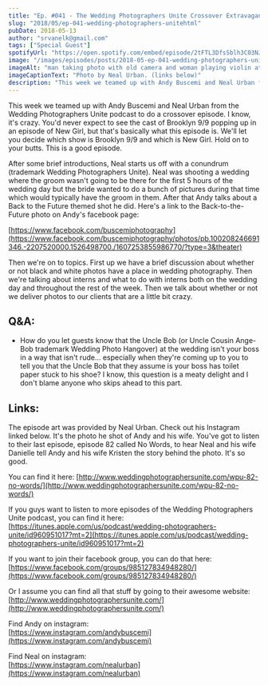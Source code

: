 ```yaml
---
title: "Ep. #041 - The Wedding Photographers Unite Crossover Extravaganza"
slug: "2018/05/ep-041-wedding-photographers-unitehtml"
pubDate: 2018-05-13
author: "srvanelk@gmail.com"
tags: ["Special Guest"]
spotifyUrl: "https://open.spotify.com/embed/episode/2tFTL3DfsSblh3C03NJWkK?utm_source=generator"
image: "/images/episodes/posts/2018-05-ep-041-wedding-photographers-unitehtml/BUSCEMIWEDDING.webp"
imageAlt: "man taking photo with old camera and woman playing violin at night"
imageCaptionText: "Photo by Neal Urban. (links below)"
description: "This week we teamed up with Andy Buscemi and Neal Urban from the Wedding Photographers Unite podcast to do a crossover episode. I know, it's crazy. You'd never expect to see the cast of Brooklyn 9/9 popping up in an episode of New Girl..."
---
```


This week we teamed up with Andy Buscemi and Neal Urban from the Wedding Photographers Unite podcast to do a crossover episode. I know, it's crazy. You'd never expect to see the cast of Brooklyn 9/9 popping up in an episode of New Girl, but that's basically what this episode is. We'll let you decide which show is Brooklyn 9/9 and which is New Girl. Hold on to your butts. This is a good episode.

After some brief introductions, Neal starts us off with a conundrum (trademark Wedding Photographers Unite). Neal was shooting a wedding where the groom wasn't going to be there for the first 5 hours of the wedding day but the bride wanted to do a bunch of pictures during that time which would typically have the groom in them. After that Andy talks about a Back to the Future themed shot he did. Here's a link to the Back-to-the-Future photo on Andy's facebook page:

[https://www.facebook.com/buscemiphotography](https://www.facebook.com/buscemiphotography/photos/pb.100208246691346.-2207520000.1526498700./1607253855986770/?type=3&theater)

Then we're on to topics. First up we have a brief discussion about whether or not black and white photos have a place in wedding photography. Then we're talking about interns and what to do with interns both on the wedding day and throughout the rest of the week. Then we talk about whether or not we deliver photos to our clients that are a little bit crazy.

## Q&A:
- How do you let guests know that the Uncle Bob (or Uncle Cousin Ange-Bob trademark Wedding Photo Hangover) at the wedding isn't your boss in a way that isn't rude... especially when they're coming up to you to tell you that the Uncle Bob that they assume is your boss has toilet paper stuck to his shoe? I know, this question is a meaty delight and I don't blame anyone who skips ahead to this part.

## Links:
 The episode art was provided by Neal Urban. Check out his Instagram linked below. It's the photo he shot of Andy and his wife. You've got to listen to their last episode, episode 82 called No Words, to hear Neal and his wife Danielle tell Andy and his wife Kristen the story behind the photo. It's so good.

You can find it here: 
[http://www.weddingphotographersunite.com/wpu-82-no-words/](http://www.weddingphotographersunite.com/wpu-82-no-words/)

If you guys want to listen to more episodes of the Wedding Photographers Unite podcast, you can find it here:  
[https://itunes.apple.com/us/podcast/wedding-photographers-unite/id960951017?mt=2](https://itunes.apple.com/us/podcast/wedding-photographers-unite/id960951017?mt=2)

If you want to join their facebook group, you can do that here:  
[https://www.facebook.com/groups/985127834948280/](https://www.facebook.com/groups/985127834948280/)

Or I assume you can find all that stuff by going to their awesome website:  
[http://www.weddingphotographersunite.com/](http://www.weddingphotographersunite.com/)

Find Andy on instagram:  
[https://www.instagram.com/andybuscemi](https://www.instagram.com/andybuscemi)

Find Neal on instagram:  
[https://www.instagram.com/nealurban](https://www.instagram.com/nealurban)
